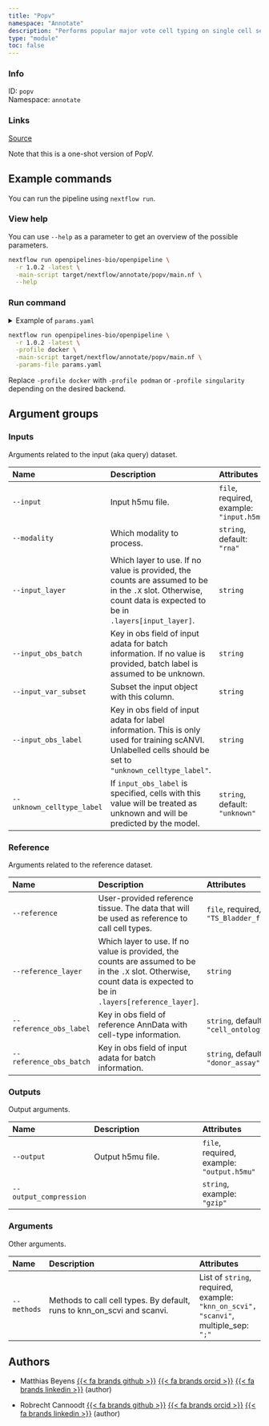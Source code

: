 ```yaml
---
title: "Popv"
namespace: "Annotate"
description: "Performs popular major vote cell typing on single cell sequence data using multiple algorithms."
type: "module"
toc: false
---
```


::: {.column-margin}

### Info

ID: `popv`  
Namespace: `annotate`

### Links
[Source](https://github.com/openpipelines-bio/openpipeline/blob/1.0.2/src/annotate/popv/config.vsh.yaml){.btn-action .btn-sm .btn-info .btn role="button"}

:::

Note that this is a one-shot version of PopV.

## Example commands

You can run the pipeline using `nextflow run`.

### View help

You can use `--help` as a parameter to get an overview of the possible parameters.

```bash
nextflow run openpipelines-bio/openpipeline \
  -r 1.0.2 -latest \
  -main-script target/nextflow/annotate/popv/main.nf \
  --help
```

### Run command

<details>
<summary>Example of `params.yaml`</summary>
```yaml
# Inputs
input: # please fill in - example: "input.h5mu"
modality: "rna"
# input_layer: "foo"
# input_obs_batch: "foo"
# input_var_subset: "foo"
# input_obs_label: "foo"
unknown_celltype_label: "unknown"

# Outputs
# output: "$id.$key.output.h5mu"
# output_compression: "gzip"

# Arguments
methods: # please fill in - example: ["knn_on_scvi", "scanvi"]

# Reference
reference: # please fill in - example: "TS_Bladder_filtered.h5ad"
# reference_layer: "foo"
reference_obs_label: "cell_ontology_class"
reference_obs_batch: "donor_assay"

# Nextflow input-output arguments
publish_dir: # please fill in - example: "output/"
# param_list: "my_params.yaml"
```
</details>

```bash
nextflow run openpipelines-bio/openpipeline \
  -r 1.0.2 -latest \
  -profile docker \
  -main-script target/nextflow/annotate/popv/main.nf \
  -params-file params.yaml
```

:::{.callout-note}
Replace `-profile docker` with `-profile podman` or `-profile singularity` depending on the desired backend.
:::

## Argument groups

### Inputs

Arguments related to the input (aka query) dataset.


|Name                       |Description                                                                                                                                                    |Attributes                                |
|:----------|:--------------------------------------------------|:--------------------|
|`--input`                  |Input h5mu file.                                                                                                                                               |`file`, required, example: `"input.h5mu"` |
|`--modality`               |Which modality to process.                                                                                                                                     |`string`, default: `"rna"`                |
|`--input_layer`            |Which layer to use. If no value is provided, the counts are assumed to be in the `.X` slot. Otherwise, count data is expected to be in `.layers[input_layer]`. |`string`                                  |
|`--input_obs_batch`        |Key in obs field of input adata for batch information. If no value is provided, batch label is assumed to be unknown.                                          |`string`                                  |
|`--input_var_subset`       |Subset the input object with this column.                                                                                                                      |`string`                                  |
|`--input_obs_label`        |Key in obs field of input adata for label information. This is only used for training scANVI. Unlabelled cells should be set to `"unknown_celltype_label"`.    |`string`                                  |
|`--unknown_celltype_label` |If `input_obs_label` is specified, cells with this value will be treated as unknown and will be predicted by the model.                                        |`string`, default: `"unknown"`            |


### Reference

Arguments related to the reference dataset.


|Name                    |Description                                                                                                                                                        |Attributes                                              |
|:----------|:--------------------------------------------------|:--------------------|
|`--reference`           |User-provided reference tissue. The data that will be used as reference to call cell types.                                                                        |`file`, required, example: `"TS_Bladder_filtered.h5ad"` |
|`--reference_layer`     |Which layer to use. If no value is provided, the counts are assumed to be in the `.X` slot. Otherwise, count data is expected to be in `.layers[reference_layer]`. |`string`                                                |
|`--reference_obs_label` |Key in obs field of reference AnnData with cell-type information.                                                                                                  |`string`, default: `"cell_ontology_class"`              |
|`--reference_obs_batch` |Key in obs field of input adata for batch information.                                                                                                             |`string`, default: `"donor_assay"`                      |


### Outputs

Output arguments.


|Name                   |Description       |Attributes                                 |
|:----------|:--------------------------------------------------|:--------------------|
|`--output`             |Output h5mu file. |`file`, required, example: `"output.h5mu"` |
|`--output_compression` |                  |`string`, example: `"gzip"`                |


### Arguments

Other arguments.


|Name        |Description                                                             |Attributes                                                                          |
|:----------|:--------------------------------------------------|:--------------------|
|`--methods` |Methods to call cell types. By default, runs to knn_on_scvi and scanvi. |List of `string`, required, example: `"knn_on_scvi", "scanvi"`, multiple_sep: `";"` |

## Authors


  * Matthias Beyens [{{< fa brands github >}}](https://github.com/MatthiasBeyens) [{{< fa brands orcid >}}](https://orcid.org/0000-0003-3304-0706) [{{< fa brands linkedin >}}](https://linkedin.com/in/mbeyens) (author)

  * Robrecht Cannoodt [{{< fa brands github >}}](https://github.com/rcannood) [{{< fa brands orcid >}}](https://orcid.org/0000-0003-3641-729X) [{{< fa brands linkedin >}}](https://linkedin.com/in/robrechtcannoodt) (author)

